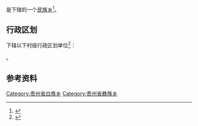 {{中国乡级行政区|52/05/22/203/000}}

'''{{PAGENAMEBASE}}'''是{{PRC admin/fullname|52/05/22/203/000|3}}下辖的一个[[民族乡|民族乡]]<ref>{{PRC admin/ref sgc|{{PRC admin/parent|52/05/22/203/000}}}}</ref>。

== 行政区划 ==
{{PAGENAMEBASE}}下辖以下村级行政区划单位<ref>{{PRC admin/ref sgc|52/05/22/203/000}}</ref>：

{{PRC admin/children|52/05/22/203/000}}。

== 参考资料 ==
{{reflist}}

{{贵州行政区划小作品}}
{{PRC admin/navcat|52/05/22/203/000}}
[[Category:贵州省白族乡|Category:贵州省白族乡]]
[[Category:贵州省彝族乡|Category:贵州省彝族乡]]